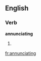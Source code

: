 ==English==

===Verb===
'''annunciating'''

#{{present participle of|[[annunciate]]}}

[[fr:annunciating]]